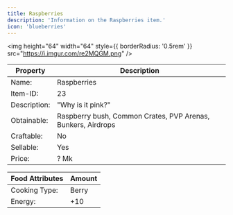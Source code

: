 ```yaml
---
title: Raspberries
description: 'Information on the Raspberries item.'
icon: 'blueberries'
---
```


<img
height="64"
width="64"
  style={{ borderRadius: '0.5rem' }}
  src="https://i.imgur.com/re2MQGM.png"
/>

| Property | Description |
| -------- | ----------- |
| Name: | Raspberries |
| Item-ID: | 23 |
| Description: | "Why is it pink?" |
| Obtainable: | Raspberry bush, Common Crates, PVP Arenas, Bunkers, Airdrops |
| Craftable: | No |
| Sellable: | Yes |
| Price: | ? Mk |

| Food Attributes | Amount |
| --------------- | ------ |
| Cooking Type: | Berry |
| Energy: | +10 |
